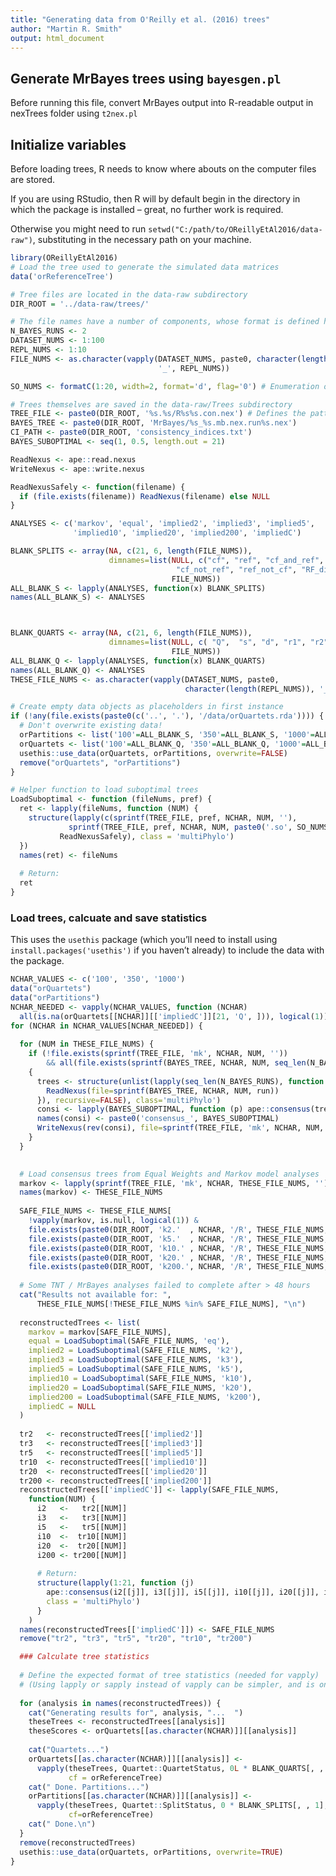 ```yaml
---
title: "Generating data from O'Reilly et al. (2016) trees"
author: "Martin R. Smith"
output: html_document
--- 
```


## Generate MrBayes trees using `bayesgen.pl`

Before running this file, convert MrBayes output into R-readable output in 
nexTrees folder using `t2nex.pl`

## Initialize variables

Before loading trees, R needs to know where abouts on the computer files are stored.

If you are using RStudio, then R will by default begin in the directory
in which the package is installed -- great, no further work is required.

Otherwise you might need to run `setwd("C:/path/to/OReillyEtAl2016/data-raw")`,
substituting in the necessary path on your machine.

```R

library(OReillyEtAl2016)
# Load the tree used to generate the simulated data matrices
data('orReferenceTree')

# Tree files are located in the data-raw subdirectory
DIR_ROOT = '../data-raw/trees/'

# The file names have a number of components, whose format is defined here:
N_BAYES_RUNS <- 2
DATASET_NUMS <- 1:100
REPL_NUMS <- 1:10
FILE_NUMS <- as.character(vapply(DATASET_NUMS, paste0, character(length(REPL_NUMS)),
                                 '_', REPL_NUMS))

SO_NUMS <- formatC(1:20, width=2, format='d', flag='0') # Enumeration of suboptimal trees

# Trees themselves are saved in the data-raw/Trees subdirectory
TREE_FILE <- paste0(DIR_ROOT, '%s.%s/R%s%s.con.nex') # Defines the pattern of the file name
BAYES_TREE <- paste0(DIR_ROOT, 'MrBayes/%s_%s.mb.nex.run%s.nex')
CI_PATH <- paste0(DIR_ROOT, 'consistency_indices.txt')
BAYES_SUBOPTIMAL <- seq(1, 0.5, length.out = 21)

ReadNexus <- ape::read.nexus
WriteNexus <- ape::write.nexus

ReadNexusSafely <- function(filename) {
  if (file.exists(filename)) ReadNexus(filename) else NULL
}

ANALYSES <- c('markov', 'equal', 'implied2', 'implied3', 'implied5',
              'implied10', 'implied20', 'implied200', 'impliedC')

BLANK_SPLITS <- array(NA, c(21, 6, length(FILE_NUMS)),
                      dimnames=list(NULL, c("cf", "ref", "cf_and_ref",
                                     "cf_not_ref", "ref_not_cf", "RF_dist"),
                                    FILE_NUMS))
ALL_BLANK_S <- lapply(ANALYSES, function(x) BLANK_SPLITS)
names(ALL_BLANK_S) <- ANALYSES



BLANK_QUARTS <- array(NA, c(21, 6, length(FILE_NUMS)),
                      dimnames=list(NULL, c( "Q",  "s", "d", "r1", "r2", "u"),
                                    FILE_NUMS))
ALL_BLANK_Q <- lapply(ANALYSES, function(x) BLANK_QUARTS)
names(ALL_BLANK_Q) <- ANALYSES
THESE_FILE_NUMS <- as.character(vapply(DATASET_NUMS, paste0, 
                                       character(length(REPL_NUMS)), '_', REPL_NUMS))

# Create empty data objects as placeholders in first instance
if (!any(file.exists(paste0(c('..', '.'), '/data/orQuartets.rda')))) {
  # Don't overwrite existing data!
  orPartitions <- list('100'=ALL_BLANK_S, '350'=ALL_BLANK_S, '1000'=ALL_BLANK_S)
  orQuartets <- list('100'=ALL_BLANK_Q, '350'=ALL_BLANK_Q, '1000'=ALL_BLANK_Q)
  usethis::use_data(orQuartets, orPartitions, overwrite=FALSE)
  remove("orQuartets", "orPartitions")
}

# Helper function to load suboptimal trees
LoadSuboptimal <- function (fileNums, pref) {
  ret <- lapply(fileNums, function (NUM) {
    structure(lapply(c(sprintf(TREE_FILE, pref, NCHAR, NUM, ''), 
             sprintf(TREE_FILE, pref, NCHAR, NUM, paste0('.so', SO_NUMS))),
           ReadNexusSafely), class = 'multiPhylo')
  })
  names(ret) <- fileNums
  
  # Return:
  ret
}

```


### Load trees, calcuate and save statistics

This uses the `usethis` package (which you'll need to install using 
`install.packages('usethis')` if you haven't already) to include the data 
with the package.

```R
NCHAR_VALUES <- c('100', '350', '1000')
data("orQuartets")
data("orPartitions")
NCHAR_NEEDED <- vapply(NCHAR_VALUES, function (NCHAR)
  all(is.na(orQuartets[[NCHAR]][['impliedC']][21, 'Q', ])), logical(1))
for (NCHAR in NCHAR_VALUES[NCHAR_NEEDED]) {
  
  for (NUM in THESE_FILE_NUMS) {
    if (!file.exists(sprintf(TREE_FILE, 'mk', NCHAR, NUM, ''))
        && all(file.exists(sprintf(BAYES_TREE, NCHAR, NUM, seq_len(N_BAYES_RUNS)))))
    {
      trees <- structure(unlist(lapply(seq_len(N_BAYES_RUNS), function (run) {
        ReadNexus(file=sprintf(BAYES_TREE, NCHAR, NUM, run))
      }), recursive=FALSE), class='multiPhylo')
      consi <- lapply(BAYES_SUBOPTIMAL, function (p) ape::consensus(trees, p=p))
      names(consi) <- paste0('consensus_', BAYES_SUBOPTIMAL)
      WriteNexus(rev(consi), file=sprintf(TREE_FILE, 'mk', NCHAR, NUM, ''))
    }
  }
  

  # Load consensus trees from Equal Weights and Markov model analyses
  markov <- lapply(sprintf(TREE_FILE, 'mk', NCHAR, THESE_FILE_NUMS, ''), ReadNexusSafely)
  names(markov) <- THESE_FILE_NUMS
  
  SAFE_FILE_NUMS <- THESE_FILE_NUMS[
    !vapply(markov, is.null, logical(1)) &
    file.exists(paste0(DIR_ROOT, 'k2.'  , NCHAR, '/R', THESE_FILE_NUMS, '.con.nex')) & 
    file.exists(paste0(DIR_ROOT, 'k5.'  , NCHAR, '/R', THESE_FILE_NUMS, '.con.nex')) & 
    file.exists(paste0(DIR_ROOT, 'k10.' , NCHAR, '/R', THESE_FILE_NUMS, '.con.nex')) & 
    file.exists(paste0(DIR_ROOT, 'k20.' , NCHAR, '/R', THESE_FILE_NUMS, '.con.nex')) & 
    file.exists(paste0(DIR_ROOT, 'k200.', NCHAR, '/R', THESE_FILE_NUMS, '.con.nex'))]
  
  # Some TNT / MrBayes analyses failed to complete after > 48 hours
  cat("Results not available for: ",
      THESE_FILE_NUMS[!THESE_FILE_NUMS %in% SAFE_FILE_NUMS], "\n")
  
  reconstructedTrees <- list(
    markov = markov[SAFE_FILE_NUMS],
    equal = LoadSuboptimal(SAFE_FILE_NUMS, 'eq'),
    implied2 = LoadSuboptimal(SAFE_FILE_NUMS, 'k2'),
    implied3 = LoadSuboptimal(SAFE_FILE_NUMS, 'k3'),
    implied5 = LoadSuboptimal(SAFE_FILE_NUMS, 'k5'),
    implied10 = LoadSuboptimal(SAFE_FILE_NUMS, 'k10'),
    implied20 = LoadSuboptimal(SAFE_FILE_NUMS, 'k20'),
    implied200 = LoadSuboptimal(SAFE_FILE_NUMS, 'k200'),
    impliedC = NULL
  )
  
  tr2   <- reconstructedTrees[['implied2']]    
  tr3   <- reconstructedTrees[['implied3']]    
  tr5   <- reconstructedTrees[['implied5']]    
  tr10  <- reconstructedTrees[['implied10']]  
  tr20  <- reconstructedTrees[['implied20']]  
  tr200 <- reconstructedTrees[['implied200']]
  reconstructedTrees[['impliedC']] <- lapply(SAFE_FILE_NUMS,
    function(NUM) {
      i2   <-   tr2[[NUM]]
      i3   <-   tr3[[NUM]]
      i5   <-   tr5[[NUM]]
      i10  <-  tr10[[NUM]]
      i20  <-  tr20[[NUM]]
      i200 <- tr200[[NUM]]
      
      # Return:
      structure(lapply(1:21, function (j) 
        ape::consensus(i2[[j]], i3[[j]], i5[[j]], i10[[j]], i20[[j]], i200[[j]])),
        class = 'multiPhylo')
      }
    )
  names(reconstructedTrees[['impliedC']]) <- SAFE_FILE_NUMS
  remove("tr2", "tr3", "tr5", "tr20", "tr10", "tr200")

  ### Calculate tree statistics
  
  # Define the expected format of tree statistics (needed for vapply)
  # (Using lapply or sapply instead of vapply can be simpler, and is only slightly slower)
  
  for (analysis in names(reconstructedTrees)) {
    cat("Generating results for", analysis, "...  ")
    theseTrees <- reconstructedTrees[[analysis]]
    theseScores <- orQuartets[[as.character(NCHAR)]][[analysis]]
    
    cat("Quartets...")
    orQuartets[[as.character(NCHAR)]][[analysis]] <-
      vapply(theseTrees, Quartet::QuartetStatus, 0L * BLANK_QUARTS[, , 1], 
             cf = orReferenceTree)
    cat(" Done. Partitions...")
    orPartitions[[as.character(NCHAR)]][[analysis]] <- 
      vapply(theseTrees, Quartet::SplitStatus, 0 * BLANK_SPLITS[, , 1],
             cf=orReferenceTree)
    cat(" Done.\n")
  }
  remove(reconstructedTrees)
  usethis::use_data(orQuartets, orPartitions, overwrite=TRUE)
}
```


